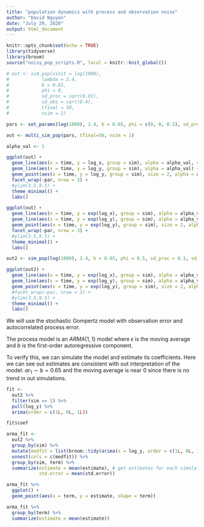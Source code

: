 ```yaml
---
title: "population dynamics with process and observation noise"
author: "David Nguyen"
date: "July 29, 2020"
output: html_document
---
```


```r
knitr::opts_chunk$set(echo = TRUE)
library(tidyverse)
library(broom)
source("noisy_pop_scripts.R", local = knitr::knit_global())
```


```r
# out <- sim_pop(xinit = log(1000),
#            lambda = 2.4,
#            b = 0.65,
#            phi = 0,
#            sd_proc = sqrt(0.01),
#            sd_obs = sqrt(0.4),
#            tfinal = 50,
#            nsim = 1)

pars <- set_params(log(1000), 2.4, b = 0.65, phi = c(0, 0, 0.5), sd_proc = c(sqrt(0.01), sqrt(0.4), sqrt(0.4)), sd_obs = sqrt(0.4))

out <- multi_sim_pop(pars, tfinal=50, nsim = 1)

alpha_val <- 1

ggplot(out) +
  geom_line(aes(x = time, y = log_x, group = sim), alpha = alpha_val, col = "red") +
  geom_line(aes(x = time, y = log_y, group = sim), alpha = alpha_val) +
  geom_point(aes(x = time, y = log_y, group = sim), size = 2, alpha = alpha_val) +
  facet_wrap(~par, nrow = 3) +
  #ylim(3.5,9.5) +
  theme_minimal() +
  labs()

ggplot(out) +
  geom_line(aes(x = time, y = exp(log_x), group = sim), alpha = alpha_val, col = "red") +
  geom_line(aes(x = time, y = exp(log_y), group = sim), alpha = alpha_val) +
  geom_point(aes(x = time, y = exp(log_y), group = sim), size = 2, alpha = alpha_val) +
  facet_wrap(~par, nrow = 3) +
  #ylim(3.5,9.5) +
  theme_minimal() +
  labs()
```

```r
out2 <- sim_pop(log(1000), 2.4, b = 0.65, phi = 0.5, sd_proc = 0.1, sd_obs = 0.1, nsim = 5, tfinal = 50)

ggplot(out2) +
  geom_line(aes(x = time, y = exp(log_x), group = sim), alpha = alpha_val, col = "red") +
  geom_line(aes(x = time, y = exp(log_y), group = sim), alpha = alpha_val) +
  geom_point(aes(x = time, y = exp(log_y), group = sim), size = 2, alpha = alpha_val) +
  #facet_wrap(~par, nrow = 3) +
  #ylim(3.5,9.5) +
  theme_minimal() +
  labs()
```

We will use the stochastic Gompertz model with observation error and autocorrelated process error. 

\begin{align*}
\ln (X_{t+1}) &= \lambda + b (\ln (X_t) ) + \epsilon_t \\
\ln (Y_{t}) &= \ln(X+{t}) + \delta_t \\
\epsilon_t    &\sim \phi \epsilon_{t-1} + N(0, \sigma^2_p) \\
\delta_t      &\sim N(0, \sigma^2_o)
\end{align*}

The process model is an $ARMA(1,1)$ model where $\epsilon$ is the moving average and $b$ is the first-order autoregressive component.

To verify this, we can simulate the model and estimate its coefficients. Here we can see out estimates are consistent with out interpretation of the model: $ar_1 \sim b = 0.65$ and the moving average is near 0 since there is no trend in out simulations.
```r
fit <-
  out2 %>%
  filter(sim == 1) %>%
  pull(log_y) %>%
  arima(order = c(1L, 0L, 1L))

fit$coef

arma_fit <- 
  out2 %>%
  group_by(sim) %>%
  mutate(modfit = list(broom::tidy(arima(x = log_y, order = c(1L, 0L, 1L))))) %>% # use broom to extract arma estimates as tibble
  unnest(cols = c(modfit)) %>%
  group_by(sim, term) %>%
  summarize(estimate = mean(estimate), # get estimates for each simulation
            std.error = mean(std.error))

arma_fit %>%
  ggplot() +
  geom_point(aes(x = term, y = estimate, shape = term))

arma_fit %>%
  group_by(term) %>%
  summarize(estimate = mean(estimate))
  
  
```

